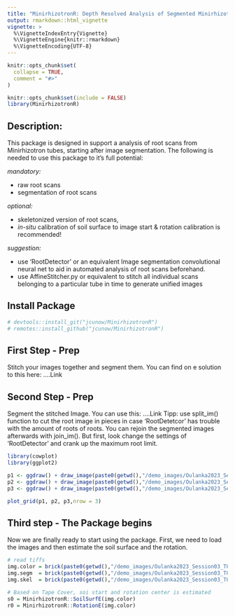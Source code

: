 ```yaml
---
title: "MinirhizotronR: Depth Resolved Analysis of Segmented Minirhizotron Scans"
output: rmarkdown::html_vignette
vignette: >
  %\VignetteIndexEntry{Vignette}
  %\VignetteEngine{knitr::rmarkdown}
  %\VignetteEncoding{UTF-8}
---
```


```r
knitr::opts_chunk$set(
  collapse = TRUE,
  comment = "#>"
)

```

```r
knitr::opts_chunk$set(include = FALSE)
library(MinirhizotronR)
```

## Description: 
This package is designed in support a analysis of root scans from Minirhizotron tubes, starting after image segmentation.
The following is needed to use this package to it's full potential:
    
    
*mandatory:* 

- raw root scans
- segmentation of root scans 

*optional:*

- skeletonized version of root scans, 
- *in-situ* calibration of soil surface to image start & rotation calibration is recommended!

*suggestion:* 

- use 'RootDetector' or an equivalent Image segmentation convolutional neural net to aid in automated analysis of root scans beforehand.
- use AffineStitcher.py or equivalent to stitch all individual scans belonging to a particular tube in time to generate unified images




## Install Package
```r
# devtools::install_git("jcunow/MinirhizotronR")
# remotes::install_github("jcunow/MinirhizotronR")
```


## First Step - Prep
Stitch your images together and segment them. You can find on e solution to this here: ....Link


## Second Step - Prep
Segment the stitched Image. You can use this: ....Link
Tipp: use split_im() function to cut the root image in pieces in case 'RootDetetcor' has trouble with the amount of roots of roots. You can rejoin the segmented images afterwards with join_im(). But first, look change the settings of 'RootDetector' and crank up the maximum root limit.  

```r
library(cowplot)
library(ggplot2)

p1 <- ggdraw() + draw_image(paste0(getwd(),"/demo_images/Oulanka2023_Session03_T067.jpg"), scale = 0.9)
p2 <- ggdraw() + draw_image(paste0(getwd(),"/demo_images/Oulanka2023_Session03_T067_segmented.jpg"), scale = 0.9)
p3 <- ggdraw() + draw_image(paste0(getwd(),"/demo_images/Oulanka2023_Session03_T067_skeleton.jpg"),scale = 0.9)

plot_grid(p1, p2, p3,nrow = 3)
```


## Third step - The Package begins
Now we are finally ready to start using the package.
First, we need to load the images and then estimate the soil surface and the rotation.
```r
# read tiffs
img.color = brick(paste0(getwd(),"/demo_images/Oulanka2023_Session03_T067.tiff"))
img.segm  = brick(paste0(getwd(),"/demo_images/Oulanka2023_Session03_T067_segmented.tiff"))
img.skel  = brick(paste0(getwd(),"/demo_images/Oulanka2023_Session03_T067_skeleton.tiff"))

# Based on Tape Cover, soi start and rotation center is estimated
s0 = MinirhizotronR::SoilSurfE(img.color)
r0 = MinirhizotronR::RotationE(img.color)
```











